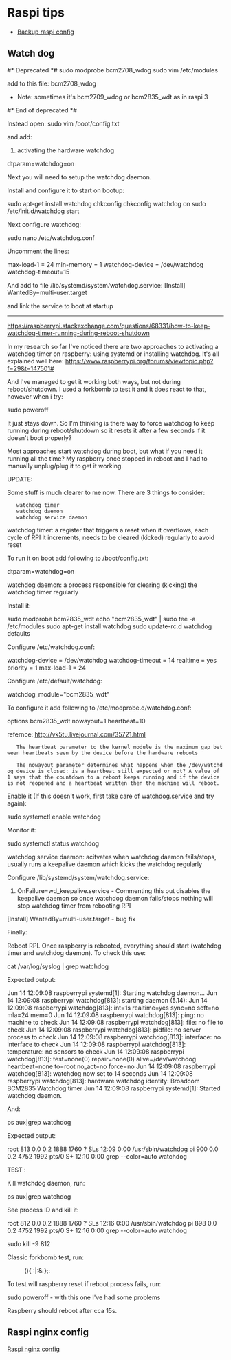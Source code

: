 = Raspi tips =
* [[Backup raspi config]]
== Watch dog ==

#* Deprecated *#
sudo modprobe bcm2708_wdog
sudo vim /etc/modules

add to this file:
bcm2708_wdog
* Note: sometimes it's bcm2709_wdog or bcm2835_wdt as in raspi 3

#* End of deprecated *#

Instead open:
sudo vim /boot/config.txt

and add:
# activating the hardware watchdog
dtparam=watchdog=on



Next you will need to setup the watchdog daemon.

Install and configure it to start on bootup:

sudo apt-get install watchdog chkconfig
chkconfig watchdog on
sudo /etc/init.d/watchdog start

Next configure watchdog:

sudo nano /etc/watchdog.conf

Uncomment the lines:

max-load-1              = 24
min-memory              = 1
watchdog-device = /dev/watchdog
watchdog-timeout=15



And add to file /lib/systemd/system/watchdog.service:
[Install]
WantedBy=multi-user.target

and link the service to boot at startup



----

https://raspberrypi.stackexchange.com/questions/68331/how-to-keep-watchdog-timer-running-during-reboot-shutdown

In my research so far I've noticed there are two approaches to activating a watchdog timer on raspberry: using systemd or installing watchdog. It's all explained well here: https://www.raspberrypi.org/forums/viewtopic.php?f=29&t=147501#

And I've managed to get it working both ways, but not during reboot/shutdown. I used a forkbomb to test it and it does react to that, however when i try:

sudo poweroff

It just stays down. So I'm thinking is there way to force watchdog to keep running during reboot/shutdown so it resets it after a few seconds if it doesn't boot properly?

Most approaches start watchdog during boot, but what if you need it running all the time? My raspberry once stopped in reboot and I had to manually unplug/plug it to get it working.

UPDATE:

Some stuff is much clearer to me now. There are 3 things to consider:

    watchdog timer
    watchdog daemon
    watchdog service daemon

watchdog timer: a register that triggers a reset when it overflows, each cycle of RPI it increments, needs to be cleared (kicked) regularly to avoid reset

To run it on boot add following to /boot/config.txt:

dtparam=watchdog=on

watchdog daemon: a process responsible for clearing (kicking) the watchdog timer regularly

Install it:

sudo modprobe bcm2835_wdt
echo "bcm2835_wdt" | sudo tee -a /etc/modules
sudo apt-get install watchdog
sudo update-rc.d watchdog defaults

Configure /etc/watchdog.conf:

watchdog-device = /dev/watchdog
watchdog-timeout = 14
realtime = yes
priority = 1
max-load-1 = 24

Configure /etc/default/watchdog:

watchdog_module="bcm2835_wdt"

To configure it add following to /etc/modprobe.d/watchdog.conf:

options bcm2835_wdt nowayout=1 heartbeat=10

refernce: http://vk5tu.livejournal.com/35721.html

    The heartbeat parameter to the kernel module is the maximum gap between heartbeats seen by the device before the hardware reboots

    The nowayout parameter determines what happens when the /dev/watchdog device is closed: is a heartbeat still expected or not? A value of 1 says that the countdown to a reboot keeps running and if the device is not reopened and a heartbeat written then the machine will reboot.

Enable it (If this doesn't work, first take care of watchdog.service and try again):

sudo systemctl enable watchdog

Monitor it:

sudo systemctl status watchdog

watchdog service daemon: acitvates when watchdog daemon fails/stops, usually runs a keepalive daemon which kicks the watchdog regularly

Configure /lib/systemd/system/watchdog.service:

# OnFailure=wd_keepalive.service - Commenting this out disables the keepalive daemon so once watchdog daemon fails/stops nothing will stop watchdog timer from rebooting RPI

[Install]
WantedBy=multi-user.target - bug fix

Finally:

Reboot RPI. Once raspberry is rebooted, everything should start (watchdog timer and watchdog daemon). To check this use:

cat /var/log/syslog | grep watchdog

Expected output:

Jun 14 12:09:08 raspberrypi systemd[1]: Starting watchdog daemon...
Jun 14 12:09:08 raspberrypi watchdog[813]: starting daemon (5.14):
Jun 14 12:09:08 raspberrypi watchdog[813]: int=1s realtime=yes sync=no soft=no mla=24 mem=0
Jun 14 12:09:08 raspberrypi watchdog[813]: ping: no machine to check
Jun 14 12:09:08 raspberrypi watchdog[813]: file: no file to check
Jun 14 12:09:08 raspberrypi watchdog[813]: pidfile: no server process to check
Jun 14 12:09:08 raspberrypi watchdog[813]: interface: no interface to check
Jun 14 12:09:08 raspberrypi watchdog[813]: temperature: no sensors to check
Jun 14 12:09:08 raspberrypi watchdog[813]: test=none(0) repair=none(0) alive=/dev/watchdog heartbeat=none to=root no_act=no force=no
Jun 14 12:09:08 raspberrypi watchdog[813]: watchdog now set to 14 seconds
Jun 14 12:09:08 raspberrypi watchdog[813]: hardware watchdog identity: Broadcom BCM2835 Watchdog timer
Jun 14 12:09:08 raspberrypi systemd[1]: Started watchdog daemon.

And:

ps aux|grep watchdog

Expected output:

root       813  0.0  0.2   1888  1760 ?        SLs  12:09   0:00 /usr/sbin/watchdog
pi         900  0.0  0.2   4752  1992 pts/0    S+   12:10   0:00 grep --color=auto watchdog

TEST :

Kill watchdog daemon, run:

ps aux|grep watchdog

See process ID and kill it:

root       812  0.0  0.2   1888  1760 ?        SLs  12:16   0:00 /usr/sbin/watchdog
pi         898  0.0  0.2   4752  1992 pts/0    S+   12:16   0:00 grep --color=auto watchdog

sudo kill -9 812

Classic forkbomb test, run:

: (){ :|:& };:

To test will raspberry reset if reboot process fails, run:

sudo poweroff - with this one I've had some problems

Raspberry should reboot after cca 15s.

== Raspi nginx config ==
[[Raspi nginx config]]
